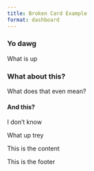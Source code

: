 ```yaml
---
title: Broken Card Example
format: dashboard
---
```


:::{.card}

### Yo dawg

What is up

### What about this?

What does that even mean?

#### And this?

I don't know

:::


:::{.card}

:::{.card-header}
What up trey
:::

This is the content

:::{.card-footer}
This is the footer
:::

:::